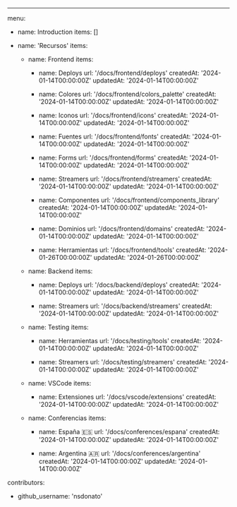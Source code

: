 ---

menu:

- name: Introduction
  items: []

- name: 'Recursos'
  items:

  - name: Frontend
    items:

    - name: Deploys
      url: '/docs/frontend/deploys'
      createdAt: '2024-01-14T00:00:00Z'
      updatedAt: '2024-01-14T00:00:00Z'

    - name: Colores
      url: '/docs/frontend/colors_palette'
      createdAt: '2024-01-14T00:00:00Z'
      updatedAt: '2024-01-14T00:00:00Z'

    - name: Iconos
      url: '/docs/frontend/icons'
      createdAt: '2024-01-14T00:00:00Z'
      updatedAt: '2024-01-14T00:00:00Z'

    - name: Fuentes
      url: '/docs/frontend/fonts'
      createdAt: '2024-01-14T00:00:00Z'
      updatedAt: '2024-01-14T00:00:00Z'

    - name: Forms
      url: '/docs/frontend/forms'
      createdAt: '2024-01-14T00:00:00Z'
      updatedAt: '2024-01-14T00:00:00Z'

    - name: Streamers
      url: '/docs/frontend/streamers'
      createdAt: '2024-01-14T00:00:00Z'
      updatedAt: '2024-01-14T00:00:00Z'

    - name: Componentes
      url: '/docs/frontend/components_library'
      createdAt: '2024-01-14T00:00:00Z'
      updatedAt: '2024-01-14T00:00:00Z'

    - name: Dominios
      url: '/docs/frontend/domains'
      createdAt: '2024-01-14T00:00:00Z'
      updatedAt: '2024-01-14T00:00:00Z'

    - name: Herramientas
      url: '/docs/frontend/tools'
      createdAt: '2024-01-26T00:00:00Z'
      updatedAt: '2024-01-26T00:00:00Z'

  - name: Backend
    items:

    - name: Deploys
      url: '/docs/backend/deploys'
      createdAt: '2024-01-14T00:00:00Z'
      updatedAt: '2024-01-14T00:00:00Z'

    - name: Streamers
      url: '/docs/backend/streamers'
      createdAt: '2024-01-14T00:00:00Z'
      updatedAt: '2024-01-14T00:00:00Z'

  - name: Testing
    items:

    - name: Herramientas
      url: '/docs/testing/tools'
      createdAt: '2024-01-14T00:00:00Z'
      updatedAt: '2024-01-14T00:00:00Z'

    - name: Streamers
      url: '/docs/testing/streamers'
      createdAt: '2024-01-14T00:00:00Z'
      updatedAt: '2024-01-14T00:00:00Z'

  - name: VSCode
    items:

    - name: Extensiones
      url: '/docs/vscode/extensions'
      createdAt: '2024-01-14T00:00:00Z'
      updatedAt: '2024-01-14T00:00:00Z'

  - name: Conferencias
    items:

    - name: España 🇪🇸
      url: '/docs/conferences/espana'
      createdAt: '2024-01-14T00:00:00Z'
      updatedAt: '2024-01-14T00:00:00Z'

    - name: Argentina 🇦🇷
      url: '/docs/conferences/argentina'
      createdAt: '2024-01-14T00:00:00Z'
      updatedAt: '2024-01-14T00:00:00Z'

contributors:

- github_username: 'nsdonato'
